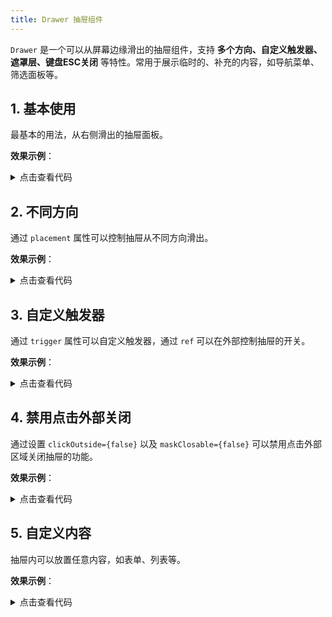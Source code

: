 ```yaml
---
title: Drawer 抽屉组件
---
```



`Drawer` 是一个可以从屏幕边缘滑出的抽屉组件，支持 **多个方向、自定义触发器、遮罩层、键盘ESC关闭** 等特性。常用于展示临时的、补充的内容，如导航菜单、筛选面板等。

## 1. 基本使用

最基本的用法，从右侧滑出的抽屉面板。

**效果示例**：

<Card>
<Basic />
<details className="mt-3">
<summary>点击查看代码</summary>
```jsx
import React from "react";
import Drawer from "@site/src/components/web-elements/adou-off-canvas";
const Basic = () => {
  return (
    <Drawer
      title="基础示例"
      trigger={<button className="btn btn-primary">打开抽屉</button>}
    >
      <div>
        <p>这是一个基础的抽屉示例</p>
        <p>点击遮罩层或关闭按钮可以关闭抽屉</p>
      </div>
    </Drawer>
  );
};
export default Basic;
```
</details>
</Card>

## 2. 不同方向

通过 `placement` 属性可以控制抽屉从不同方向滑出。

**效果示例**：

<Card>
<Placement />
<details className="mt-3">
<summary>点击查看代码</summary>
```jsx
import React from "react";
import Drawer from "@site/src/components/web-elements/adou-off-canvas";
const Placement = () => {
  return (
    <div className="d-flex gap-2">
      <Drawer
        placement="start"
        title="左侧抽屉"
        trigger={<button className="btn btn-primary">从左侧打开</button>}
      >
        <p>从左侧滑出的抽屉</p>
      </Drawer>
      <Drawer
        placement="top"
        height="300px"
        title="顶部抽屉"
        trigger={<button className="btn btn-primary">从顶部打开</button>}
      >
        <p>从顶部滑出的抽屉</p>
      </Drawer>
    </div>
  );
};
export default Placement;
```
</details>
</Card>

## 3. 自定义触发器

通过 `trigger` 属性可以自定义触发器，通过 `ref` 可以在外部控制抽屉的开关。

**效果示例**：

<Card>
<CustomTrigger />
<details className="mt-3">
<summary>点击查看代码</summary>
```jsx
import React, { useRef } from "react";
import Drawer from "@site/src/components/web-elements/adou-off-canvas";
const CustomTrigger = () => {
  const offCanvasRef = useRef<any>();
  return (
    <div>
      <Drawer
        actRef={offCanvasRef}
        title="自定义触发器"
        trigger={
          <div className="d-flex gap-2">
            <button className="btn btn-primary">触发器1</button>
            <button className="btn btn-secondary">触发器2</button>
          </div>
        }
      >
        <p>使用自定义的触发器打开抽屉</p>
      </Drawer>
      <button
        className="btn btn-link"
        onClick={() => offCanvasRef.current.open()}
      >
        外部打开抽屉
      </button>
    </div>
  );
};
export default CustomTrigger;
```
</details>
</Card>

## 4. 禁用点击外部关闭

通过设置 `clickOutside={false}` 以及 `maskClosable={false}` 可以禁用点击外部区域关闭抽屉的功能。

**效果示例**：

<Card>
<NoClickOutside />
<details className="mt-3">
<summary>点击查看代码</summary>
```jsx
import Drawer from "@site/src/components/web-elements/adou-off-canvas";
import React from "react";
const NoClickOutside = () => {
  return (
    <Drawer
      clickOutside={false}
      maskClosable={false}
      trigger={<button className="btn btn-primary">打开抽屉</button>}
    >
      <div className="p-3">
        <h5>禁用点击外部关闭</h5>
        <p>只能通过关闭按钮关闭抽屉</p>
      </div>
    </Drawer>
  );
};
export default NoClickOutside;
```
</details>
</Card>

## 5. 自定义内容

抽屉内可以放置任意内容，如表单、列表等。

**效果示例**：

<Card>
<CustomContent />
<details className="mt-3">
<summary>点击查看代码</summary>
```jsx
import Drawer from "@site/src/components/web-elements/adou-off-canvas";
import React from "react";
const CustomContent = () => {
  return (
    <Drawer trigger={<button className="btn btn-primary">打开抽屉</button>}>
      <div className="p-3">
        <h5>自定义内容</h5>
        <form>
          <div className="mb-3">
            <label className="form-label">邮箱</label>
            <input type="email" className="form-control" />
          </div>
          <div className="mb-3">
            <label className="form-label">密码</label>
            <input type="password" className="form-control" />
          </div>
          <button type="submit" className="btn btn-primary">
            提交
          </button>
        </form>
      </div>
    </Drawer>
  );
};
export default CustomContent;

```
</details>
</Card>

## 属性

### 组件属性

| 属性名 | 类型 | 默认值 | 描述 |
| ----------------- | --------------------------------- | -------- | -------------------------------------------------------------------- |
| title | `React.ReactNode` | `'Offcanvas'` | 抽屉标题。 |
| placement | `'start' \| 'end' \| 'top' \| 'bottom'` | `'end'` | 抽屉滑出的方向。 |
| width | `string \| number` | `'400px'` | 抽屉宽度（左右方向时有效）。 |
| height | `string \| number` | `'100%'` | 抽屉高度（上下方向时为宽度）。 |
| showMask | `boolean` | `true` | 是否显示遮罩层。 |
| maskClosable | `boolean` | `true` | 点击遮罩层是否可以关闭。 |
| showCloseButton | `boolean` | `true` | 是否显示关闭按钮。 |
| clickOutside | `boolean` | `true` | 是否可以点击外部区域关闭。 |
| className | `string` | `''` | 抽屉容器的自定义类名。 |
| headerClassName | `string` | `''` | 抽屉头部的自定义类名。 |
| bodyClassName | `string` | `''` | 抽屉内容区的自定义类名。 |
| trigger | `React.ReactNode` | - | 自定义触发器。 |
| onClose | `() => void` | - | 抽屉关闭时的回调。 |
| onOpen | `() => void` | - | 抽屉打开时的回调。 |

### ref 方法

组件通过 `actRef` 或 `ref` 暴露以下方法：

| 方法名 | 说明 | 参数 | 返回值 |
| ----------------- | --------------------------------- | -------- | -------------------------------------------------------------------- |
| open | 打开抽屉。 | - | `void` |
| close | 关闭抽屉。 | - | `void` |
| toggle | 切换抽屉开关状态。 | - | `void` |
| isOpen | 获取当前抽屉是否打开。 | - | `boolean` |

## 注意事项

1. **动画时序**：
   - 打开时：先显示遮罩层（100ms）后显示抽屉
   - 关闭时：先隐藏抽屉（300ms）后隐藏遮罩层（500ms）

2. **样式覆盖**：
   - 可以通过 `className`、`headerClassName`、`bodyClassName` 自定义样式
   - 宽度和高度可以通过 `width` 和 `height` 属性控制

3. **可访问性**：
   - 组件包含适当的 ARIA 属性
   - 支持键盘操作

4. **性能优化**：
   - 使用 `useClickOutside` hook 处理外部点击
   - 动画使用 CSS transform 实现

## 常见问题

### Q: 如何在外部控制抽屉的开关？

A: 可以通过 ref 来控制：
